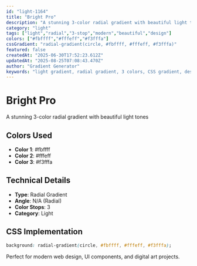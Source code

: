 ```yaml
---
id: "light-1164"
title: "Bright Pro"
description: "A stunning 3-color radial gradient with beautiful light tones"
category: "light"
tags: ["light","radial","3-stop","modern","beautiful","design"]
colors: ["#fbffff","#fffeff","#f3fffa"]
cssGradient: "radial-gradient(circle, #fbffff, #fffeff, #f3fffa)"
featured: false
createdAt: "2025-06-30T17:52:23.612Z"
updatedAt: "2025-08-25T07:08:43.470Z"
author: "Gradient Generator"
keywords: "light gradient, radial gradient, 3 colors, CSS gradient, design, #fbffff, #fffeff, #f3fffa"
---
```


# Bright Pro

A stunning 3-color radial gradient with beautiful light tones

## Colors Used
- **Color 1**: #fbffff
- **Color 2**: #fffeff
- **Color 3**: #f3fffa

## Technical Details
- **Type**: Radial Gradient
- **Angle**: N/A (Radial)
- **Color Stops**: 3
- **Category**: Light

## CSS Implementation
```css
background: radial-gradient(circle, #fbffff, #fffeff, #f3fffa);
```

Perfect for modern web design, UI components, and digital art projects.
